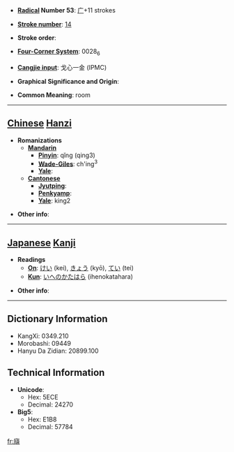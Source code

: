 * '''[[Wiktionary:Chinese radical index| Radical]] Number 53''': [[Wiktionary:Chinese radical index 广|广]]+11 strokes

* '''[[Wiktionary:Chinese total strokes index|Stroke number]]''': [[Wiktionary:Chinese total strokes index 14|14]]

* '''Stroke order''': 

* '''[[Wiktionary:Chinese four corner index|Four-Corner System]]''': 0028<sub>6</sub>

* '''[[Wiktionary:Chinese Cangjie index|Cangjie input]]''': 戈心一金 (IPMC)

* '''Graphical Significance and Origin''': 

* '''Common Meaning''': room

----

== [[Chinese]] [[Hanzi]] ==

* '''Romanizations'''
** '''[[Mandarin]]'''
*** '''[[Pinyin]]''': qǐng (qing3)
*** '''[[Wade-Giles]]''': ch'ing<sup>3</sup>
*** '''[[Yale]]''': 
** '''[[Cantonese]]'''
*** '''[[Jyutping]]''':
*** '''[[Penkyamp]]''': 
*** '''[[Yale]]''': king2

* '''Other info''': 

----

== [[Japanese]] [[Kanji]] ==

* '''Readings'''
** '''[[On]]''': [[けい]] (kei), [[きょう]] (kyō), [[てい]] (tei)
** '''[[Kun]]''': [[いへのかたはら]] (ihenokatahara)

* '''Other info''':  

----

== Dictionary Information ==

* KangXi: 0349.210
* Morobashi: 09449
* Hanyu Da Zidian: 20899.100

== Technical Information ==

* '''Unicode''':
** Hex: 5ECE
** Decimal: 24270
* '''Big5''':
** Hex: E1B8
** Decimal: 57784

[[fr:廎]]